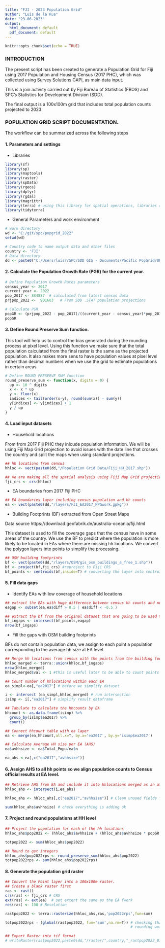 ```yaml
---
title: "FJI - 2023 Population Grid"
author: "Luis de la Rua"
date: "23-06-2023"
output:
  html_document: default
  pdf_document: default
---
```


```r
knitr::opts_chunk$set(echo = TRUE)
```

### INTRODUCTION

The present script has been created to generate a Population Grid for Fiji using 2017 Population and Housing Census (2017 PHC), which was collected using Survey Solutions CAPI, as main data input.

This is a join activity carried out by Fiji Bureau of Statistics (FBOS) and SPC's Statistics for Development Division (SDD).

The final output is a 100x100m grid that includes total population counts projected to 2023.

### POPULATION GRID SCRIPT DOCUMENTATION.
The workflow can be summarized across the following steps

#### 1. Parameters and settings
* Libraries
```r
library(sf)
library(sp)
library(maptools)
library(raster)
library(spData)
library(rgeos)
library(dplyr)
library(rgdal)
library(magrittr)
library(terra) # using this library for spatial operations, libraries raster and rgdal will be deprecated in 2023
library(tidyterra)
```

* General Parameters and work environment
```r
# work directory
wd <- "C:/git/spc/popgrid_2022"
setwd(wd)

# Country code to name output data and other files
country <- 'FJI'
# Data directory
dd <- paste0("C:/Users/luisr/SPC/SDD GIS - Documents/Pacific PopGrid/UPDATE_2022/",country)

```

#### 2. Calculate the Population Growth Rate (PGR) for the current year.

```r
# Define Population Growth Rates parameters
census_year <- 2017
current_year <- 2022
pop_2017 <- 884887  # calculated from latest census data
prjpop_2022 <-  901603   # From SDD .STAT population projections 

# Calculate PGR
popGR <- (prjpop_2022 - pop_2017)/((current_year - census_year)*pop_2017)
popGR
```

#### 3. Define Round Preserve Sum function.

This tool will help us to control the bias generated during the rounding process at pixel level. Using this function we make sure that the total population calculated from the final raster is the same as the projected population. It also makes more sens to have population values at pixel level rather than decimal numbers when we use the grid to estimate populations in certain areas.

```r
# Define ROUND PRESERVE SUM function
round_preserve_sum <- function(x, digits = 0) {
  up <- 10 ^ digits
  x <- x * up
  y <- floor(x)
  indices <- tail(order(x-y), round(sum(x)) - sum(y))
  y[indices] <- y[indices] + 1
  y / up
}
```

#### 4. Load input datasets

* Household locations 

From from 2017 Fiji PHC they inlcude population information. We will be using Fiji Map Grid projection to avoid issues with the date line that crosses the country and split the maps when using standard projections.
```r
## hh locations from census
hhloc <- vect(paste0(dd,"/Population Grid Data/Fiji_HH_2017.shp"))

## We are making all the spatial analysis using Fiji Map Grid projection EPSG 3460, grabbing it from the first layer loaded
fji_crs <- crs(hhloc)

```

* EA boundaries from 2017 Fiji PHC
```r
## EA boundaries layer including census population and hh counts
ea <- vect(paste0(dd,"/layers/FJI_EA2017_PPGwork.gpkg"))
```

* Building Footprints (BF) extracted from Open Street Maps

Data source https://download.geofabrik.de/australia-oceania/fiji.html

This dataset is used to fill the coverage gaps that the census have in some areas of the country. We use the BF to predict where the population is more likely to be located in EAs where there are missing hh locations.
We convert the polygon layers into points to simplify the processing.
```r
## OSM building footprints
bf <- vect(paste0(dd,"/layers/OSM/gis_osm_buildings_a_free_1.shp"))
bf <- project(bf,fji_crs) #reproject to Fiji CRS
bf_points <- centroids(bf,inside=T) # converting the layer into centroids
```

#### 5. Fill data gaps

* Identify EAs with low coverage of household locations
```r
## extract the EAs with huge difference between census hh counts and number of HH locations to know where the data gaps can be found
eagap <- subset(ea,ea$diff > 0.5 | ea$diff < -0.5 )

## extract the bf from the original dataset that are going to be used to fill the hh locations gaps
bf_ingaps <- intersect(bf_points,eagap)
nrow(bf_ingaps)
```

* Fill the gaps with OSM building footprints

BFs do not contain population data, we assign to each point a population corresponding to the average hh size at EA level.

```r
## Merge hh locations from census with the points from the building footprints that are going to give use info on where the settlements are
hhloc_merged <- terra::union(hhloc,bf_ingaps) 
nrow(hhloc_merged)
hhloc_merged$val <- 1 #this is useful later to be able to count points in polygon

## Count number of hhlocations within each EA 
ea_simpl<-ea[,"ea2017"] # before we simplify dataset

i <- intersect (ea_simpl,hhloc_merged) # run intersection
isimp <- i[,"ea2017"] # simplify result dataframe

## Tabulate to calculate the hhcounts by EA
hhcount <- as.data.frame(isimp) %>% 
  group_by(isimp$ea2017) %>% 
  count()

## Connect hhcount table with ea layer
ea <- merge(ea,hhcount,all.x=T, by.x='ea2017', by.y='isimp$ea2017')

## Calculate Average HH size per EA (AHS)
ea$avhhsize <- ea$Total_Popu/ea$n

ea_ahs <-ea[,c("ea2017","avhhsize")]
```

#### 6. Assign AHS to all hh points so we align population counts to Census official results at EA level.

```r
## Retrieve AHS from EA and include it into hhlocations merged as an attribute 
hhloc_ahs <- intersect(i,ea_ahs)

hhloc_ahs <- hhloc_ahs[,c("ea2017","avhhsize")] # Clean unused fields from dataset

sum(hhloc_ahs$avhhsize) # check everything is adding ok
```

#### 7. Project and round populations at HH level

```r
## Project the population for each of the hh locations
hhloc_ahs$pop2022 <- (hhloc_ahs$avhhsize + (hhloc_ahs$avhhsize * popGR * (as.numeric(current_year)- as.numeric(census_year))))

totpop2022 <- sum(hhloc_ahs$pop2022)

## Round to get integers
hhloc_ahs$pop2022rps <- round_preserve_sum(hhloc_ahs$pop2022)
totpop2022rps <- sum(hhloc_ahs$pop2022rps)
```


#### 8. Generate the population grid raster

```r
## Convert the Point layer into a 100x100m raster.
## Create a blank raster first
ras <- rast()
crs(ras) <- fji_crs # CRS
ext(ras) <- ext(ea)  # set extent the same as the EA fwork
res(ras) <- 100 # Resolution

rastpop2022 <- terra::rasterize(hhloc_ahs,ras,'pop2022rps',fun=sum)

totpop2022rps - (global(rastpop2022, fun='sum',na.rm=T)) # checking that raster includes same population as the original, if it 0 we are good and means that the
                                                         # rounding worked well 

## Export Raster into tif format
# writeRaster(rastpop2022,paste0(dd,"/raster/",country,"_rastpop2022_01.tif"), overwrite=T)

```

